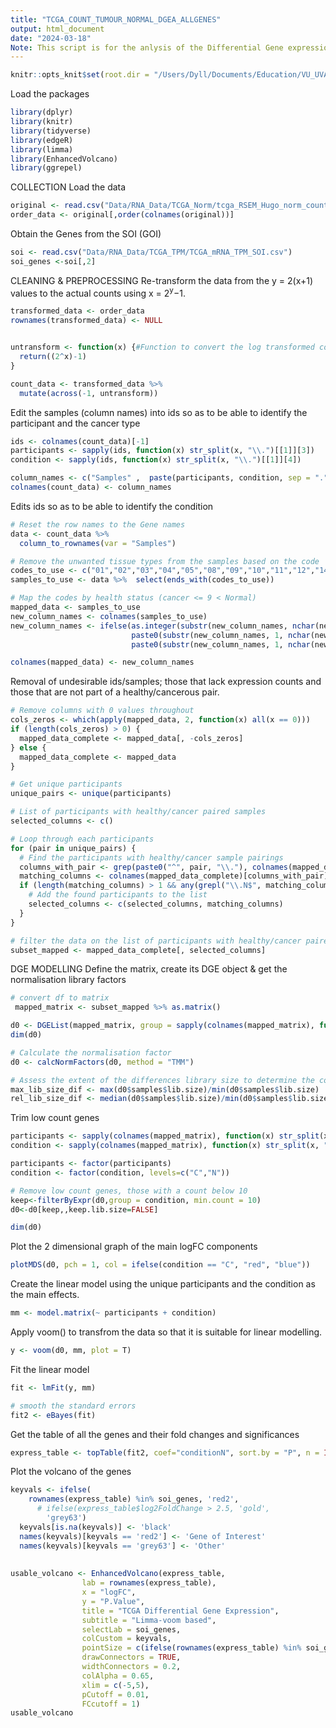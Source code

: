 ```yaml
---
title: "TCGA_COUNT_TUMOUR_NORMAL_DGEA_ALLGENES"
output: html_document
date: "2024-03-18"
Note: This script is for the anlysis of the Differential Gene expression between the cancerous and non-cancerous TCGA Expected count data using all genes.
---
```


```r
knitr::opts_knit$set(root.dir = "/Users/Dyll/Documents/Education/VU_UVA/Internship/Epigenetics/Janssen_Group-UMCUtrecht/Main_Project")
```

Load the packages

```r
library(dplyr)
library(knitr)
library(tidyverse) 
library(edgeR)
library(limma)
library(EnhancedVolcano)
library(ggrepel)
```
COLLECTION
Load the data
```r
original <- read.csv("Data/RNA_Data/TCGA_Norm/tcga_RSEM_Hugo_norm_count.csv")
order_data <- original[,order(colnames(original))]
```

Obtain the Genes from the SOI (GOI)
```r
soi <- read.csv("Data/RNA_Data/TCGA_TPM/TCGA_mRNA_TPM_SOI.csv")
soi_genes <-soi[,2]
```


CLEANING & PREPROCESSING
Re-transform the data from the y = 2(x+1) values to the actual counts using x = 2^y^−1.
```r
transformed_data <- order_data
rownames(transformed_data) <- NULL


untransform <- function(x) {#Function to convert the log transformed counts back into orginal counts
  return((2^x)-1)
}

count_data <- transformed_data %>%
  mutate(across(-1, untransform))
```

Edit the samples (column names) into ids so as to be able to identify the participant and the cancer type
```r
ids <- colnames(count_data)[-1]
participants <- sapply(ids, function(x) str_split(x, "\\.")[[1]][3])
condition <- sapply(ids, function(x) str_split(x, "\\.")[[1]][4])

column_names <- c("Samples" ,  paste(participants, condition, sep = "."))
colnames(count_data) <- column_names
```

Edits ids so as to be able to identify the condition
```r
# Reset the row names to the Gene names
data <- count_data %>%
  column_to_rownames(var = "Samples") 

# Remove the unwanted tissue types from the samples based on the code
codes_to_use <- c("01","02","03","04","05","08","09","10","11","12","14","40")
samples_to_use <- data %>%  select(ends_with(codes_to_use))

# Map the codes by health status (cancer <= 9 < Normal)
mapped_data <- samples_to_use
new_column_names <- colnames(samples_to_use)
new_column_names <- ifelse(as.integer(substr(new_column_names, nchar(new_column_names) - 1, nchar(new_column_names))) > 9,
                           paste0(substr(new_column_names, 1, nchar(new_column_names) - 2), "N"),
                           paste0(substr(new_column_names, 1, nchar(new_column_names) - 2), "C"))

colnames(mapped_data) <- new_column_names
```

Removal of undesirable ids/samples; those that lack expression counts and those that are not part 
of a healthy/cancerous pair.
```r
# Remove columns with 0 values throughout
cols_zeros <- which(apply(mapped_data, 2, function(x) all(x == 0)))
if (length(cols_zeros) > 0) {
  mapped_data_complete <- mapped_data[, -cols_zeros]
} else {
  mapped_data_complete <- mapped_data
}

# Get unique participants
unique_pairs <- unique(participants)

# List of participants with healthy/cancer paired samples
selected_columns <- c()

# Loop through each participants
for (pair in unique_pairs) {
  # Find the participants with healthy/cancer sample pairings
  columns_with_pair <- grep(paste0("^", pair, "\\."), colnames(mapped_data_complete))
  matching_columns <- colnames(mapped_data_complete)[columns_with_pair]
  if (length(matching_columns) > 1 && any(grepl("\\.N$", matching_columns)) && any(grepl("\\.C$",matching_columns))) {
    # Add the found participants to the list
    selected_columns <- c(selected_columns, matching_columns)
  }
}

# filter the data on the list of participants with healthy/cancer paired samples
subset_mapped <- mapped_data_complete[, selected_columns]

```


DGE MODELLING
Define the matrix, create its DGE object & get the normalisation library factors
```r
# convert df to matrix 
 mapped_matrix <- subset_mapped %>% as.matrix()

d0 <- DGEList(mapped_matrix, group = sapply(colnames(mapped_matrix), function(x) str_split(x, "\\.")[[1]][2]))
dim(d0)

# Calculate the normalisation factor 
d0 <- calcNormFactors(d0, method = "TMM")

# Assess the extent of the differences library size to determine the correct approach
max_lib_size_dif <- max(d0$samples$lib.size)/min(d0$samples$lib.size)
rel_lib_size_dif <- median(d0$samples$lib.size)/min(d0$samples$lib.size)
```

Trim low count genes
```r
participants <- sapply(colnames(mapped_matrix), function(x) str_split(x, "\\.")[[1]][1])
condition <- sapply(colnames(mapped_matrix), function(x) str_split(x, "\\.")[[1]][2])

participants <- factor(participants)
condition <- factor(condition, levels=c("C","N"))

# Remove low count genes, those with a count below 10
keep<-filterByExpr(d0,group = condition, min.count = 10)
d0<-d0[keep,,keep.lib.size=FALSE]

dim(d0)
```

Plot the 2 dimensional graph of the main logFC components
```r
plotMDS(d0, pch = 1, col = ifelse(condition == "C", "red", "blue"))

```

Create the linear model using the unique participants and the condition as the main effects.
```r
mm <- model.matrix(~ participants + condition)
```

Apply voom() to transfrom the data so that it is suitable for linear modelling.
```r
y <- voom(d0, mm, plot = T)
```

Fit the linear model
```r
fit <- lmFit(y, mm)

# smooth the standard errors
fit2 <- eBayes(fit)
```


Get the table of all the genes and their fold changes and significances 
```r
express_table <- topTable(fit2, coef="conditionN", sort.by = "P", n = Inf)
```


Plot the volcano of the genes
```r

keyvals <- ifelse(
    rownames(express_table) %in% soi_genes, 'red2',
      # ifelse(express_table$log2FoldChange > 2.5, 'gold',
        'grey63')
  keyvals[is.na(keyvals)] <- 'black'
  names(keyvals)[keyvals == 'red2'] <- 'Gene of Interest'
  names(keyvals)[keyvals == 'grey63'] <- 'Other'
  
  
usable_volcano <- EnhancedVolcano(express_table,
                lab = rownames(express_table),
                x = "logFC",
                y = "P.Value",
                title = "TCGA Differential Gene Expression",
                subtitle = "Limma-voom based",
                selectLab = soi_genes,
                colCustom = keyvals,
                pointSize = c(ifelse(rownames(express_table) %in% soi_genes, 4, 1)),
                drawConnectors = TRUE,
                widthConnectors = 0.2,
                colAlpha = 0.65,
                xlim = c(-5,5),
                pCutoff = 0.01,
                FCcutoff = 1)
usable_volcano

```